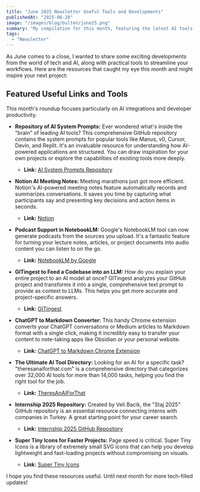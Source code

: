 ```yaml
---
title: "June 2025 Newsletter Useful Tools and Developments"
publishedAt: "2025-06-28"
image: "/images/blog/bulten/june25.png"
summary: "My compilation for this month, featuring the latest AI tools, repos, and useful links to boost productivity and inspire developers and tech enthusiasts."
tags: 
  - "Newsletter"
---
```


As June comes to a close, I wanted to share some exciting developments from the world of tech and AI, along with practical tools to streamline your workflows. Here are the resources that caught my eye this month and might inspire your next project:

## Featured Useful Links and Tools

This month's roundup focuses particularly on AI integrations and developer productivity.

* **Repository of AI System Prompts:** Ever wondered what's inside the "brain" of leading AI tools? This comprehensive GitHub repository contains the system prompts for popular tools like Manus, v0, Cursor, Devin, and Replit. It's an invaluable resource for understanding how AI-powered applications are structured. You can draw inspiration for your own projects or explore the capabilities of existing tools more deeply.
    * **Link:** [AI System Prompts Repository](https://url.efekurucay.com/sysprompts)

* **Notion AI Meeting Notes:** Meeting marathons just got more efficient. Notion's AI-powered meeting notes feature automatically records and summarizes conversations. It saves you time by capturing what participants say and presenting key decisions and action items in seconds.
    * **Link:** [Notion](https://www.notion.so/)

* **Podcast Support in NotebookLM:** Google's NotebookLM tool can now generate podcasts from the sources you upload. It's a fantastic feature for turning your lecture notes, articles, or project documents into audio content you can listen to on the go.
    * **Link:** [NotebookLM by Google](https://notebooklm.google.com/)

* **GITingest to Feed a Codebase into an LLM:** How do you explain your entire project to an AI model at once? GITingest analyzes your GitHub project and transforms it into a single, comprehensive text prompt to provide as context to LLMs. This helps you get more accurate and project-specific answers.
    * **Link:** [GITingest](https://gitingest.com/)

* **ChatGPT to Markdown Converter:** This handy Chrome extension converts your ChatGPT conversations or Medium articles to Markdown format with a single click, making it incredibly easy to transfer your content to note-taking apps like Obsidian or your personal website.
    * **Link:** [ChatGPT to Markdown Chrome Extension](https://url.efekurucay.com/gpttomd)

* **The Ultimate AI Tool Directory:** Looking for an AI for a specific task? "theresanaiforthat.com" is a comprehensive directory that categorizes over 32,000 AI tools for more than 14,000 tasks, helping you find the right tool for the job.
    * **Link:** [TheresAnAIForThat](https://theresanaiforthat.com/)

* **Internship 2025 Repository:** Created by Veli Bacik, the "Staj 2025" GitHub repository is an essential resource connecting interns with companies in Turkey. A great starting point for your career search.
    * **Link:** [Internship 2025 GitHub Repository](https://github.com/VB10/staj2025)

* **Super Tiny Icons for Faster Projects:** Page speed is critical. Super Tiny Icons is a library of extremely small SVG icons that can help you develop lightweight and fast-loading projects without compromising on visuals.
    * **Link:** [Super Tiny Icons](https://github.com/edent/SuperTinyIcons)

I hope you find these resources useful. Until next month for more tech-filled updates!